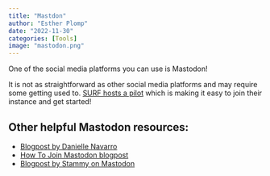 ```yaml
---
title: "Mastdon"
author: "Esther Plomp"
date: "2022-11-30"
categories: [Tools]
image: "mastodon.png"
---
```


One of the social media platforms you can use is Mastodon!

It is not as straightforward as other social media platforms and may require some getting used to. [SURF hosts a pilot](https://www.surf.nl/en/mastodon-pilot-for-research-and-education) which is making it easy to join their instance and get started!

## Other helpful Mastodon resources:

-   [Blogpost by Danielle Navarro](https://blog.djnavarro.net/posts/2022-11-03_what-i-know-about-mastodon/)
-   [How To Join Mastodon blogpost](https://gizmodo.com/how-to-join-mastodon-twitter-alternative-elon-musk-1849739031)
-   [Blogpost by Stammy on Mastodon](https://paulstamatiou.com/mastodon/)
